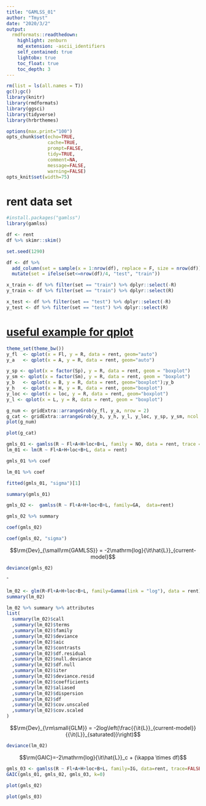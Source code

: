 ```yaml
---
title: "GAMLSS_01"
author: "Tmyst"
date: "2020/3/2"
output:
  rmdformats::readthedown:
    highlight: zenburn
    md_extension: -ascii_identifiers
    self_contained: true
    lightobx: true
    toc_float: true
    toc_depth: 3
---
```


```r

rm(list = ls(all.names = T))
gc();gc()
library(knitr)
library(rmdformats)
library(ggsci)
library(tidyverse)
library(hrbrthemes)

options(max.print="100")
opts_chunk$set(echo=TRUE,
               cache=TRUE,
               prompt=FALSE,
               tidy=TRUE,
               comment=NA,
               message=FALSE,
               warning=FALSE)
opts_knit$set(width=75)

```

# rent data set
```r
#install.packages("gamlss")
library(gamlss)
```


```r
df <- rent
df %>% skimr::skim()
```


```r
set.seed(1290)

df <- df %>% 
  add_column(set = sample(x = 1:nrow(df), replace = F, size = nrow(df))) %>% 
  mutate(set = ifelse(set<=nrow(df)/4, "test", "train"))

x_train <- df %>% filter(set == "train") %>% dplyr::select(-R)
y_train <- df %>% filter(set == "train") %>% dplyr::select(R)

x_test <- df %>% filter(set == "test") %>% dplyr::select(-R)
y_test <- df %>% filter(set == "test") %>% dplyr::select(R)

```

# [useful example for qplot](http://www.sthda.com/english/wiki/qplot-quick-plot-with-ggplot2-r-software-and-data-visualization)
```r
theme_set(theme_bw())
y_fl  <- qplot(x = Fl, y = R, data = rent, geom="auto")
y_a   <- qplot(x = A, y = R, data = rent, geom="auto")

y_sp <- qplot(x = factor(Sp), y = R, data = rent, geom = "boxplot")
y_sm <- qplot(x = factor(Sm), y = R, data = rent, geom = "boxplot")
y_b   <- qplot(x = B, y = R, data = rent, geom="boxplot");y_b
y_h   <- qplot(x = H, y = R, data = rent, geom="boxplot")
y_loc <- qplot(x = loc, y = R, data = rent, geom="boxplot")
y_l <- qplot(x = L, y = R, data = rent, geom = "boxplot")

g_num <- gridExtra::arrangeGrob(y_fl, y_a, nrow = 2)
g_cat <- gridExtra::arrangeGrob(y_b, y_h, y_l, y_loc, y_sp, y_sm, ncol = 2)
plot(g_num)
```
```r
plot(g_cat)
```


```r
gmls_01 <- gamlss(R ~ Fl+A+H+loc+B+L, family = NO, data = rent, trace = F)
lm_01 <- lm(R ~ Fl+A+H+loc+B+L, data = rent)
```


```r
gmls_01 %>% coef
```


```r
lm_01 %>% coef
```

```r
fitted(gmls_01, "sigma")[1]
```


```r
summary(gmls_01)
```


```r
gmls_02 <-  gamlss(R ~ Fl+A+H+loc+B+L, family=GA,  data=rent)
```


```r
gmls_02 %>% summary
```

```r
coef(gmls_02)
```

```r
coef(gmls_02, "sigma")
```

$$\rm{Dev}_{\small\rm{GAMLSS}} = -2\mathrm{log}{\it\hat{L}}_{current-model}$$
```r
deviance(gmls_02)
```

ˆ
```r
lm_02 <- glm(R~Fl+A+H+loc+B+L, family=Gamma(link = "log"), data = rent)
summary(lm_02)
```

```r
lm_02 %>% summary %>% attributes
list(
  summary(lm_02)$call
  ,summary(lm_02)$terms
  ,summary(lm_02)$family
  ,summary(lm_02)$deviance
  ,summary(lm_02)$aic
  ,summary(lm_02)$contrasts
  ,summary(lm_02)$df.residual
  ,summary(lm_02)$null.deviance
  ,summary(lm_02)$df.null
  ,summary(lm_02)$iter
  ,summary(lm_02)$deviance.resid
  ,summary(lm_02)$coefficients
  ,summary(lm_02)$aliased
  ,summary(lm_02)$dispersion
  ,summary(lm_02)$df
  ,summary(lm_02)$cov.unscaled
  ,summary(lm_02)$cov.scaled
)

```

$$\rm{Dev}_{\rm\small{GLM}} = -2log\left(\frac{{\it{L}}_{current-model}}{{\it{L}}_{saturated}}\right)$$
```r
deviance(lm_02)
```
$$\rm{GAIC}=-2\mathrm{log}{\it\hat{L}}_c + (\kappa \times df)$$
```r
gmls_03 <- gamlss(R ~ Fl+A+H+loc+B+L, family=IG, data=rent, trace=FALSE)
GAIC(gmls_01, gmls_02, gmls_03, k=0)
```

```r
plot(gmls_02)
```

```r
plot(gmls_03)
```

```r

```

```r

```

```r

```

```r

```

